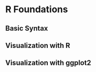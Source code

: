 # R Foundations {#rfoundations}

## Basic Syntax

## Visualization with R {#rfoundations}

## Visualization with ggplot2 {#rfoundations}


